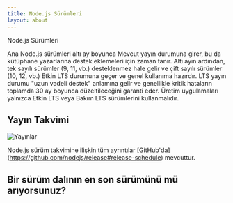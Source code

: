 ```yaml
---
title: Node.js Sürümleri
layout: about
---
```


Node.js Sürümleri

Ana Node.js sürümleri altı ay boyunca Mevcut yayın durumuna girer, bu da kütüphane yazarlarına destek eklemeleri için zaman tanır.
Altı ayın ardından, tek sayılı sürümler (9, 11, vb.) desteklenmez hale gelir ve çift sayılı sürümler (10, 12, vb.) Etkin LTS durumuna geçer ve genel kullanıma hazırdır.
LTS yayın durumu "uzun vadeli destek" anlamına gelir ve genellikle kritik hataların toplamda 30 ay boyunca düzeltileceğini garanti eder.
Üretim uygulamaları yalnızca Etkin LTS veya Bakım LTS sürümlerini kullanmalıdır.

## Yayın Takvimi

![Yayınlar](https://raw.githubusercontent.com/nodejs/Release/main/schedule.svg?sanitize=true)

Node.js sürüm takvimine ilişkin tüm ayrıntılar [GitHub'da] (https://github.com/nodejs/release#release-schedule) mevcuttur.

## Bir sürüm dalının en son sürümünü mü arıyorsunuz?

<DownloadReleasesTable />

